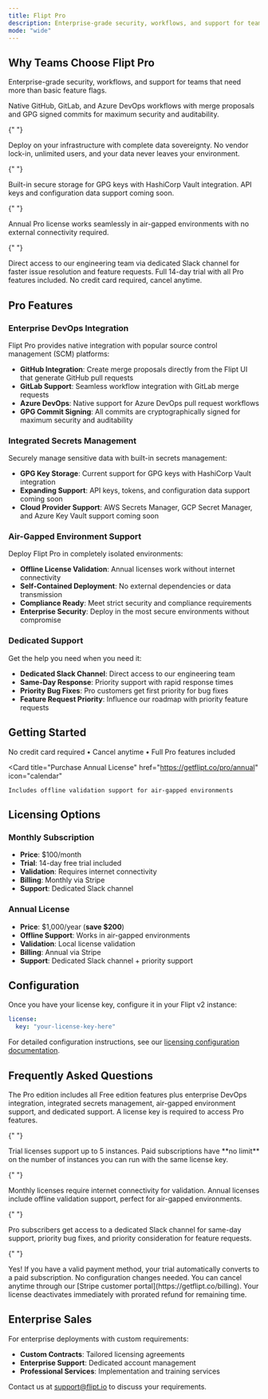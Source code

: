 ```yaml
---
title: Flipt Pro
description: Enterprise-grade security, workflows, and support for teams.
mode: "wide"
---
```


<Snippet file="v2-pro.mdx" />

## Why Teams Choose Flipt Pro

Enterprise-grade security, workflows, and support
for teams that need more than basic feature flags.

<CardGroup cols={2}>
  <Card title="Enterprise DevOps Integration" icon="link">
    Native GitHub, GitLab, and Azure DevOps workflows with merge proposals and
    GPG signed commits for maximum security and auditability.
  </Card>

{" "}

<Card title="Self-Hosted Control" icon="server">
  Deploy on your infrastructure with complete data sovereignty. No vendor
  lock-in, unlimited users, and your data never leaves your environment.
</Card>

{" "}

<Card title="Integrated Secrets Management" icon="key">
  Built-in secure storage for GPG keys with HashiCorp Vault integration. API
  keys and configuration data support coming soon.
</Card>

{" "}

<Card title="Air-Gapped Environment Support" icon="shield">
  Annual Pro license works seamlessly in air-gapped environments with no
  external connectivity required.
</Card>

{" "}

<Card title="Dedicated Support Channel" icon="headset">
  Direct access to our engineering team via dedicated Slack channel for faster
  issue resolution and feature requests.
</Card>

  <Card title="Zero-Risk Trial" icon="clock">
    Full 14-day trial with all Pro features included. No credit card required,
    cancel anytime.
  </Card>
</CardGroup>

## Pro Features

### Enterprise DevOps Integration

Flipt Pro provides native integration with popular source control management (SCM) platforms:

- **GitHub Integration**: Create merge proposals directly from the Flipt UI that generate GitHub pull requests
- **GitLab Support**: Seamless workflow integration with GitLab merge requests
- **Azure DevOps**: Native support for Azure DevOps pull request workflows
- **GPG Commit Signing**: All commits are cryptographically signed for maximum security and auditability

### Integrated Secrets Management

Securely manage sensitive data with built-in secrets management:

- **GPG Key Storage**: Current support for GPG keys with HashiCorp Vault integration
- **Expanding Support**: API keys, tokens, and configuration data support coming soon
- **Cloud Provider Support**: AWS Secrets Manager, GCP Secret Manager, and Azure Key Vault support coming soon

### Air-Gapped Environment Support

Deploy Flipt Pro in completely isolated environments:

- **Offline License Validation**: Annual licenses work without internet connectivity
- **Self-Contained Deployment**: No external dependencies or data transmission
- **Compliance Ready**: Meet strict security and compliance requirements
- **Enterprise Security**: Deploy in the most secure environments without compromise

### Dedicated Support

Get the help you need when you need it:

- **Dedicated Slack Channel**: Direct access to our engineering team
- **Same-Day Response**: Priority support with rapid response times
- **Priority Bug Fixes**: Pro customers get first priority for bug fixes
- **Feature Request Priority**: Influence our roadmap with priority feature requests

## Getting Started

<CardGroup cols={2}>
  <Card
    title="Start Your 14-Day Pro Trial"
    href="https://getflipt.co/pro/monthly"
    icon="play"
  >
    No credit card required • Cancel anytime • Full Pro features included
  </Card>

  <Card
    title="Purchase Annual License"
    href="<https://getflipt.co/pro/annual>"
    icon="calendar"
  >
    Includes offline validation support for air-gapped environments
  </Card>
</CardGroup>

## Licensing Options

### Monthly Subscription

- **Price**: \$100/month
- **Trial**: 14-day free trial included
- **Validation**: Requires internet connectivity
- **Billing**: Monthly via Stripe
- **Support**: Dedicated Slack channel

### Annual License

- **Price**: \$1,000/year (**save $200**)
- **Offline Support**: Works in air-gapped environments
- **Validation**: Local license validation
- **Billing**: Annual via Stripe
- **Support**: Dedicated Slack channel + priority support

## Configuration

Once you have your license key, configure it in your Flipt v2 instance:

```yaml
license:
  key: "your-license-key-here"
```

For detailed configuration instructions, see our [licensing configuration documentation](/v2/configuration/licensing).

## Frequently Asked Questions

<AccordionGroup>
  <Accordion title="What is the difference between Free and Pro editions?">
    The Pro edition includes all Free edition features plus enterprise DevOps
    integration, integrated secrets management, air-gapped environment support,
    and dedicated support. A license key is required to access Pro features.
  </Accordion>

{" "}

<Accordion title="How many instances can I run with one license?">
  Trial licenses support up to 5 instances. Paid subscriptions have **no limit**
  on the number of instances you can run with the same license key.
</Accordion>

{" "}

<Accordion title="Do I need internet connectivity for Pro features?">
  Monthly licenses require internet connectivity for validation. Annual licenses
  include offline validation support, perfect for air-gapped environments.
</Accordion>

{" "}

<Accordion title="What support do I get with Pro?">
  Pro subscribers get access to a dedicated Slack channel for same-day support,
  priority bug fixes, and priority consideration for feature requests.
</Accordion>

{" "}

<Accordion title="Can I upgrade from trial to paid without changing configuration?">
  Yes! If you have a valid payment method, your trial automatically converts to
  a paid subscription. No configuration changes needed.
</Accordion>

  <Accordion title="How do I cancel my subscription?">
    You can cancel anytime through our [Stripe customer portal](https://getflipt.co/billing).
    Your license deactivates immediately with prorated refund for remaining time.
  </Accordion>
</AccordionGroup>

## Enterprise Sales

For enterprise deployments with custom requirements:

- **Custom Contracts**: Tailored licensing agreements
- **Enterprise Support**: Dedicated account management
- **Professional Services**: Implementation and training services

Contact us at [support@flipt.io](mailto:support@flipt.io) to discuss your requirements.
